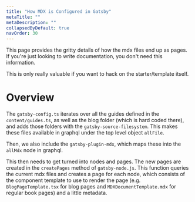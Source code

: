 ```yaml
---
title: "How MDX is Configured in Gatsby"
metaTitle: ""
metaDescription: ""
collapsedByDefault: true
navOrder: 30
---
```


This page provides the gritty details of how the mdx files end up as pages.  If you're just looking to write documentation, you don't need this information.

This is only really valuable if you want to hack on the starter/template itself.

# Overview

The `gatsby-config.ts` iterates over all the guides defined in the `content/guides.ts`, as well as the blog folder (which is hard coded there), and adds those folders with the `gatsby-source-filesystem`.  This makes these files available in graphql under the top level object `allFile`.

Then, we also include the `gatsby-plugin-mdx`, which maps these into the `allMdx` node in graphql.

This then needs to get turned into nodes and pages.  The new pages are created in the `createPages` method of `gatsby-node.js`.  This function queries the current mdx files and creates a page for each node, which consists of the component template to use to render the page (e.g. `BlogPageTemplate.tsx` for blog pages and `MDXDocumentTemplate.mdx` for regular book pages) and a little metadata.
